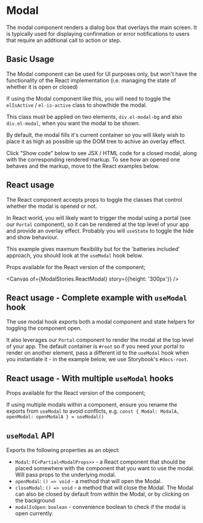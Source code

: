 
<Meta of={ModalStories} />

# Modal

The modal component renders a dialog box that overlays the main screen. It is typically used for displaying confirmation or error notifications to users that require an addtional call to action or step.

## Basic Usage

The Modal component can be used for UI purposes only, but won't have the functionality of the React implementation (i.e. managing the state of whether it is open or closed)

If using the Modal component like this, you will need to toggle the `elIsActive` / `el-is-active` class to show/hide the modal.

This class must be applied on two elements, `div.el-modal-bg` and also `div.el-modal`, when you want the modal to be shown.

By default, the modal fills it's current container so you will likely wish to place it as high as possible up the DOM tree to achive an overlay effect.

Click "Show code" below to see JSX / HTML code for a closed modal, along with the corresponding rendered markup. To see how an opened one behaves and the markup, move to the React examples below.

<Canvas of={ModalStories.BasicUsageClosed} />

<RenderHtmlMarkup of={ModalStories.BasicUsageClosed} />

## React usage

The React component accepts props to toggle the classes that control whether the modal is opened or not.

In React world, you will likely want to trigger the modal using a portal (see our `Portal` component), so it can be rendered at the top level of your app and provide an overlay effect. Probably you will `useState` to toggle the hide and show behaviour.

This example gives maxmum flexibility but for the 'batteries included' approach, you should look at the `useModal` hook below.

Props available for the React version of the component;

<Controls />

<Canvas of={ModalStories.ReactModal} story={{height: '300px'}} />

## React usage - Complete example with `useModal` hook

The use modal hook exports both a modal component and state helpers for toggling the component open.

It also leverages our `Portal` component to render the modal at the top level of your app. The default container is `#root` so if you need your portal to render on another element, pass a different id to the `useModal` hook when you instantiate it - in the example below, we use Storybook's `#docs-root`.

<Canvas of={ModalStories.UseModalExample} />

## React usage - With multiple `useModal` hooks

Props available for the React version of the component;

If using multiple modals within a component, ensure you rename the exports from `useModal` to avoid conflicts, e.g. `const { Modal: ModalA, openModal: openModalA } = useModal()`

<Canvas of={ModalStories.UseModalExampleMultipleModals} />

## `useModal` API

Exports the following properties as an object:

- `Modal`: `FC<Partial<ModalProps>>` - a React component that should be placed somewhere with the component that you want to use the modal. Will pass props to the underlying modal.
- `openModal`: `() => void` - a method that will open the Modal.
- `closeModal`: `() => void` - a method that will close the Modal. The Modal can also be closed by default from within the Modal, or by clicking on the background
- `modalIsOpen`: `boolean` - convenience boolean to check if the modal is open currently.
